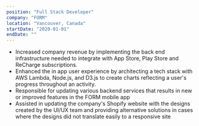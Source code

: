 ---
position: "Full Stack Developer"
company: "FORM"
location: "Vancouver, Canada"
startDate: "2020-01-01"
endDate: ""
---
* Increased company revenue by implementing the back end infrastructure needed to integrate with App Store, Play Store and ReCharge subscriptions.
* Enhanced the in app user experience by architecting a tech stack with AWS Lambda, Node.js, and D3.js to create charts reflecting a user's progress throughout an activity.
* Responsible for updating various backend services that results in new or improved features in the FORM mobile app
* Assisted in updating the company's Shopify website with the designs created by the UI/UX team and providing alternative solutions in cases where the designs did not translate easily to a responsive site